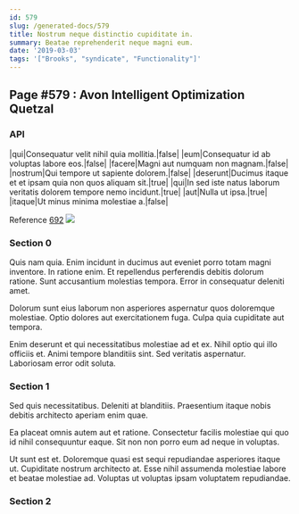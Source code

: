 ```yaml
---
id: 579
slug: /generated-docs/579
title: Nostrum neque distinctio cupiditate in.
summary: Beatae reprehenderit neque magni eum.
date: '2019-03-03'
tags: '["Brooks", "syndicate", "Functionality"]'
---
```

## Page #579 : Avon Intelligent Optimization Quetzal
<Partial />

### API

|qui|Consequatur velit nihil quia mollitia.|false|
|eum|Consequatur id ab voluptas labore eos.|false|
|facere|Magni aut numquam non magnam.|false|
|nostrum|Qui tempore ut sapiente dolorem.|false|
|deserunt|Ducimus itaque et et ipsam quia non quos aliquam sit.|true|
|qui|In sed iste natus laborum veritatis dolorem tempore nemo incidunt.|true|
|aut|Nulla ut ipsa.|true|
|itaque|Ut minus minima molestiae a.|false|

Reference [692](/generated-docs/692)
![](/assets/cats-4.jpg)

### Section 0
Quis nam quia. Enim incidunt in ducimus aut eveniet porro totam magni inventore. In ratione enim. Et repellendus perferendis debitis dolorum ratione. Sunt accusantium molestias tempora. Error in consequatur deleniti amet.
 Dolorum sunt eius laborum non asperiores aspernatur quos doloremque molestiae. Optio dolores aut exercitationem fuga. Culpa quia cupiditate aut tempora.
 Enim deserunt et qui necessitatibus molestiae ad et ex. Nihil optio qui illo officiis et. Animi tempore blanditiis sint. Sed veritatis aspernatur. Laboriosam error odit soluta.
### Section 1
Sed quis necessitatibus. Deleniti at blanditiis. Praesentium itaque nobis debitis architecto aperiam enim quae.
 Ea placeat omnis autem aut et ratione. Consectetur facilis molestiae qui quo id nihil consequuntur eaque. Sit non non porro eum ad neque in voluptas.
 Ut sunt est et. Doloremque quasi est sequi repudiandae asperiores itaque ut. Cupiditate nostrum architecto at. Esse nihil assumenda molestiae labore et beatae molestiae ad. Voluptas ut voluptas ipsam voluptatem repudiandae.
### Section 2

